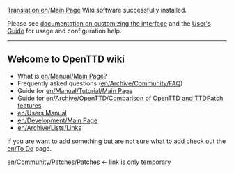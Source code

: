 [[Translation:en/Main Page]]
Wiki software successfully installed.

Please see [http://meta.wikipedia.org/wiki/MediaWiki_i18n documentation on customizing the interface]
and the [http://meta.wikipedia.org/wiki/MediaWiki_User%27s_Guide User's Guide] for usage and configuration help.

----

== Welcome to OpenTTD wiki ==

* What is [[en/Manual/Main Page]]?
* Frequently asked questions ([[en/Archive/Community/FAQ]])
* Guide for [[en/Manual/Tutorial/Main Page]]
* Guide for [[en/Archive/OpenTTD/Comparison of OpenTTD and TTDPatch features]]
* [[en/Users Manual]]
* [[en/Development/Main Page]]
* [[en/Archive/Lists/Links]]

If you are want to add something but are not sure what to add check out the [[en/To Do]] page.

[[en/Community/Patches/Patches]] <- link is only temporary